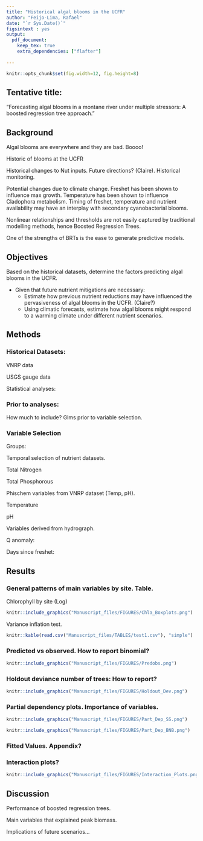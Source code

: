 ```yaml
---
title: "Historical algal blooms in the UCFR"
author: "Feijo-Lima, Rafael"
date: "`r Sys.Date()`"
figsintext : yes
output: 
  pdf_document:
    keep_tex: true
    extra_dependencies: ["flafter"]
    
---
```


```r
knitr::opts_chunk$set(fig.width=12, fig.height=8) 
```


## Tentative title: 
“Forecasting algal blooms in a montane river under multiple stressors: A boosted regression tree approach.”

## Background

Algal blooms are everywhere and they are bad. Boooo!

Historic of blooms at the UCFR

Historical changes to Nut inputs. Future directions? (Claire). Historical monitoring.

Potential changes due to climate change. Freshet has been shown to influence max growth. Temperature has been shown to influence Cladophora metabolism. Timing of freshet, temperature 
and nutrient availability may have an interplay with secondary cyanobacterial blooms. 

Nonlinear relationships and thresholds are not easily captured by traditional modelling methods, hence Boosted Regression Trees.

One of the strengths of BRTs is the ease to generate predictive models.

## Objectives

Based on the historical datasets, determine the factors predicting algal blooms in the UCFR.

* Given that future nutrient mitigations are necessary:
    + Estimate how previous nutrient reductions may have influenced the pervasiveness of algal blooms in the UCFR. (Claire?)
    + Using climatic forecasts, estimate how algal blooms might respond to a warming climate under different nutrient scenarios.
       

## Methods

### Historical Datasets:

VNRP data



USGS gauge data

Statistical analyses:

### Prior to analyses:

How much to include? Glms prior to variable selection. 

### Variable Selection 

Groups:

Temporal selection of nutrient datasets. 

Total Nitrogen

Total Phosphorous

Phischem variables from VNRP dataset (Temp, pH).

Temperature

pH

Variables derived from hydrograph.  

Q anomaly:

Days since freshet:

## Results

### General patterns of main variables by site. Table. 

Chlorophyll by site (Log)

```r
knitr::include_graphics("Manuscript_files/FIGURES/Chla_Boxplots.png")
```


Variance inflation test. 

```r
knitr::kable(read.csv("Manuscript_files/TABLES/test1.csv"), "simple")
```

### Predicted vs observed. How to report binomial?

```r
knitr::include_graphics("Manuscript_files/FIGURES/Predobs.png")
```



### Holdout deviance number of trees: How to report?

```r
knitr::include_graphics("Manuscript_files/FIGURES/Holdout_Dev.png")
```


### Partial dependency plots. Importance of variables.


```r
knitr::include_graphics("Manuscript_files/FIGURES/Part_Dep_SS.png")
```


```r
knitr::include_graphics("Manuscript_files/FIGURES/Part_Dep_BNB.png")
```

### Fitted Values. Appendix?



### Interaction plots?

```r
knitr::include_graphics("Manuscript_files/FIGURES/Interaction_Plots.png")
```

## Discussion

Performance of boosted regression trees.

Main variables that explained peak biomass.

Implications of future scenarios...

